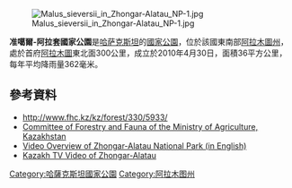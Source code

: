 [[Image:Malus_sieversii_in_Zhongar-Alatau_NP-1.jpg|right]]

{{coords|45|0|N|80|0|E|display=title}}

'''准噶爾-阿拉套國家公園'''是[[哈萨克斯坦|哈萨克斯坦]]的[[國家公園|國家公園]]，位於該國東南部[[阿拉木圖州|阿拉木圖州]]，處於首府[[阿拉木圖|阿拉木圖]]東北面300公里，成立於2010年4月30日，面積36平方公里，每年平均降雨量362毫米。

==參考資料==
* http://www.fhc.kz/kz/forest/330/5933/
* [http://fhc.kz/en/ Committee of Forestry and Fauna of the Ministry of Agriculture, Kazakhstan]
* [https://www.youtube.com/watch?v=78C4ggLUCxc Video Overview of Zhongar-Alatau National Park (in English)]
* [http://kazakh-tv.kz/kz/programms/viewArchive?id=11391 Kazakh TV Video of Zhongar-Alatau]

{{Kazakhstan-geo-stub}}
[[Category:哈薩克斯坦國家公園|Category:哈薩克斯坦國家公園]]
[[Category:阿拉木图州|Category:阿拉木图州]]